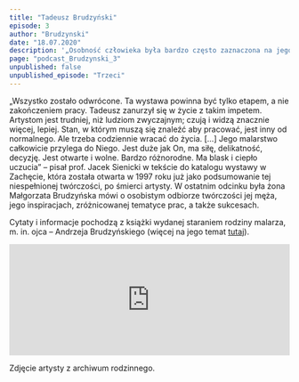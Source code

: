 ```yaml
---
title: "Tadeusz Brudzyński"
episode: 3
author: "Brudzynski"
date: "18.07.2020"
description: '„Osobność człowieka była bardzo często zaznaczona na jego obrazach" - mówi była żona Małgorzata Brudzyńska.'
page: "podcast_Brudzynski_3"
unpublished: false
unpublished_episode: "Trzeci"
---
```


„Wszystko zostało odwrócone. Ta wystawa powinna być tylko etapem, a nie
zakończeniem pracy. Tadeusz zanurzył się w życie z takim impetem.
Artystom jest trudniej, niż ludziom zwyczajnym; czują i widzą znacznie
więcej, lepiej. Stan, w którym muszą się znaleźć aby pracować, jest inny
od normalnego. Ale trzeba codziennie wracać do życia. […] Jego malarstwo
całkowicie przylega do Niego. Jest duże jak On, ma siłę, delikatność,
decyzję. Jest otwarte i wolne. Bardzo różnorodne. Ma blask i ciepło
uczucia” – pisał prof. Jacek Sienicki w tekście do katalogu wystawy w
Zachęcie, która została otwarta w 1997 roku już jako podsumowanie tej
niespełnionej twórczości, po śmierci artysty. W ostatnim odcinku była
żona Małgorzata Brudzyńska mówi o osobistym odbiorze twórczości jej
męża, jego inspiracjach, zróżnicowanej tematyce prac, a także sukcesach.

Cytaty i informacje pochodzą z książki wydanej staraniem rodziny
malarza, m. in. ojca – Andrzeja Brudzyńskiego (więcej na jego temat <a href="https://www.1944.pl/archiwum-historii-mowionej/andrzej-brudzynski,3357.html"> tutaj</a>).

<iframe
src="https://widget.spreaker.com/player?episode_id=39767057&theme=light&playlist=false&playlist-continuous=false&autoplay=false&live-autoplay=false&chapters-image=true&episode_image_position=right&hide-logo=false&hide-likes=false&hide-comments=false&hide-sharing=false&hide-download=true"
width="100%"
height="200px"
frameborder="0"
></iframe> 

Zdjęcie artysty z archiwum rodzinnego.